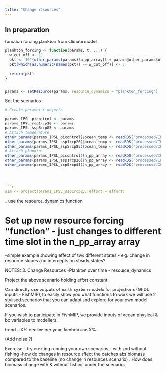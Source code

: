 ```yaml
---
title: "Change resources"
---
```


## In preparation

function forcing plankton from climate model 
```r

plankton_forcing <- function(params, t, ...) {
  w_cut_off <- 10
  pkt <- 10^(other_params(params)$n_pp_array[t + params@other_params$other$t_idx,])/params@dw_full # converting to density
  pkt[which(as.numeric(names(pkt)) >= w_cut_off)] <- 0
  
  return(pkt)  
}


params <- setResource(params, resource_dynamics = "plankton_forcing")

```


Set the scenarios

```r

# Create parameter objects

params_IPSL_picontrol <- params
params_IPSL_ssp1rcp26 <- params
params_IPSL_ssp5rcp85 <- params
# Attach temperature
other_params(params_IPSL_picontrol)$ocean_temp <- readRDS("processed/IPSL_ocean_temp_array_PIcontrol.RDS")
other_params(params_IPSL_ssp1rcp26)$ocean_temp <- readRDS("processed/IPSL_ocean_temp_array_CCscenario_126.RDS")
other_params(params_IPSL_ssp5rcp85)$ocean_temp <- readRDS("processed/IPSL_ocean_temp_array_CCscenario_585.RDS")
# Attach plankton
other_params(params_IPSL_picontrol)$n_pp_array <- readRDS("processed/IPSL_n_pp_array_PIcontrol.RDS")
other_params(params_IPSL_ssp1rcp26)$n_pp_array <- readRDS("processed/IPSL_n_pp_array_CCscenario_126.RDS")
other_params(params_IPSL_ssp5rcp85)$n_pp_array <- readRDS("processed/IPSL_n_pp_array_CCscenario_585.RDS")




```r
sim <- project(params_IPSL_ssp1rcp26, effort = effort)
```

_ use the resource_dynamics function 


# Set up new resource forcing "function" - just changes to different time slot in the n_pp_array array


-simple example showing effect of two different states - e.g. change in resource slopes and intercepts on steady states?


NOTES: 
3. Change Resources 
-Plankton over time - resource_dynamics 

Project the above scenario holding effort constant 

Can directly use outputs of earth system models for projections (GFDL inputs - FishMIP), to easily show you what functions to work we will use 2 stylised scenarios that you can adapt and explore for your own model scenarios.

If you wish to participate in FishMIP, we  provide inputs of ocean physical & bc variables to modellers.

trend - X% decline per year, lambda and X% 

(Add noise ?)

Exercise - try creating  running your own scenarios - with and without fishing -how do changes in resource affect the catches abs biomass compared to the baseline (no change in resources scenario) . How does biomass change with & without fishing under the scenarios 




